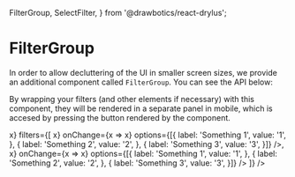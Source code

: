  FilterGroup,
  SelectFilter,
} from '@drawbotics/react-drylus';




# FilterGroup

In order to allow decluttering of the UI in smaller screen sizes, we provide an additional component called `FilterGroup`. You can see the API below:

<PropsTable component={FilterGroup} />

By wrapping your filters (and other elements if necessary) with this component, they will be rendered in a separate panel in mobile, which is accesed by pressing the button rendered by the component.

<Playground>
  <FilterGroup
    label="Example"
    icon="filter"
    onClear={x => x}
    filters={[
      <SelectFilter
        fullWidth
        label="Example 1"
        onClear={x => x}
        onChange={x => x}
        options={[{
          label: 'Something 1',
          value: '1',
        }, {
          label: 'Something 2',
          value: '2',
        }, {
          label: 'Something 3',
          value: '3',
        }]} />,
      <SelectFilter
        fullWidth
        label="Example 2"
        onClear={x => x}
        onChange={x => x}
        options={[{
          label: 'Something 1',
          value: '1',
        }, {
          label: 'Something 2',
          value: '2',
        }, {
          label: 'Something 3',
          value: '3',
        }]} />
      ]} />
</Playground>